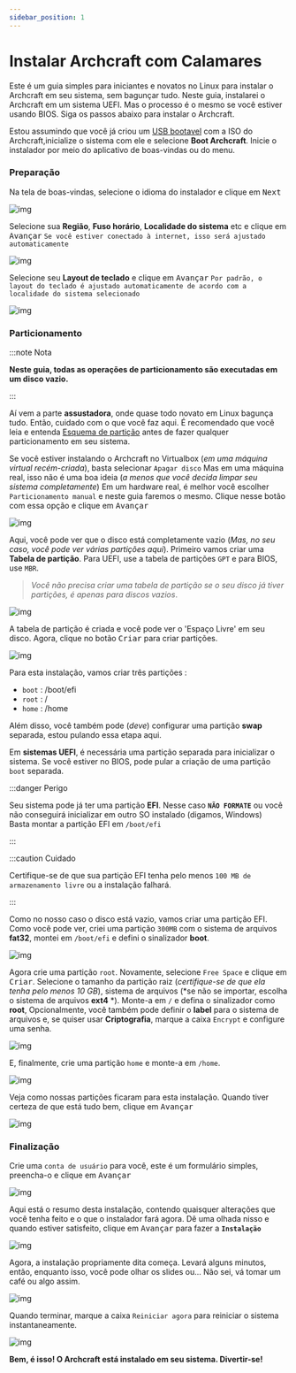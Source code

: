 ```yaml
---
sidebar_position: 1
---
```


# Instalar Archcraft com Calamares

Este é um guia simples para iniciantes e novatos no Linux para instalar o Archcraft em seu sistema, sem bagunçar tudo.
Neste guia, instalarei o Archcraft em um sistema UEFI. Mas o processo é o mesmo se você estiver usando BIOS.
Siga os passos abaixo para instalar o Archcraft.

Estou assumindo que você já criou um [USB bootavel](../boot-iso/boot-with-usb) com a ISO do Archcraft,inicialize o sistema com ele e selecione **Boot Archcraft**. Inicie o instalador por meio do aplicativo de boas-vindas ou do menu.

### Preparação

Na tela de boas-vindas, selecione o idioma do instalador e clique em  <kbd>Next</kbd>

![img](./calamares/1.png)

Selecione sua **Região**, **Fuso horário**, **Localidade do sistema** etc e clique em <kbd>Avançar</kbd> `Se você estiver conectado à internet, isso será ajustado automaticamente`

![img](./calamares/2.png)

Selecione seu **Layout de teclado** e clique em <kbd>Avançar</kbd> `Por padrão, o layout do teclado é ajustado automaticamente de acordo com a localidade do sistema selecionado`

![img](./calamares/3.png)

### Particionamento

:::note Nota

**Neste guia, todas as operações de particionamento são executadas em um disco vazio.**

:::

Aí vem a parte **assustadora**, onde quase todo novato em Linux bagunça tudo.
Então, cuidado com o que você faz aqui. É recomendado que você leia e entenda [Esquema de partição](https://wiki.archlinux.org/title/Partitioning#Partition_scheme)
antes de fazer qualquer particionamento em seu sistema.

Se você estiver instalando o Archcraft no Virtualbox (*em uma máquina virtual recém-criada*), basta selecionar `Apagar disco`
Mas em uma máquina real, isso não é uma boa ideia (*a menos que você decida limpar seu sistema completamente*)
Em um hardware real, é melhor você escolher `Particionamento manual` e neste guia faremos o mesmo.
Clique nesse botão com essa opção e clique em <kbd>Avançar</kbd>

![img](./calamares/4.png)

Aqui, você pode ver que o disco está completamente vazio (*Mas, no seu caso, você pode ver várias partições aqui*).
Primeiro vamos criar uma **Tabela de partição**. Para UEFI, use a tabela de partições `GPT` e para BIOS, use `MBR`.

> *Você não precisa criar uma tabela de partição se o seu disco já tiver partições, é apenas para discos vazios*.

![img](./calamares/5.png)

A tabela de partição é criada e você pode ver o 'Espaço Livre' em seu disco. Agora, clique no botão <kbd>Criar</kbd> para criar partições.

![img](./calamares/6.png)

Para esta instalação, vamos criar três partições :
- `boot` : /boot/efi
- `root` : /
- `home` : /home

Além disso, você também pode (*deve*) configurar uma partição **swap** separada, estou pulando essa etapa aqui.

Em **sistemas UEFI**, é necessária uma partição separada para inicializar o sistema. Se você estiver no BIOS, pode pular a criação de uma partição `boot` separada.

:::danger Perigo

Seu sistema pode já ter uma partição **EFI**. Nesse caso **`NÃO FORMATE`** ou você não conseguirá inicializar em outro SO instalado (digamos, Windows)<br/>
Basta montar a partição EFI em `/boot/efi`

:::

:::caution Cuidado

Certifique-se de que sua partição EFI tenha pelo menos `100 MB de armazenamento livre` ou a instalação falhará.

:::

Como no nosso caso o disco está vazio, vamos criar uma partição EFI. Como você pode ver, criei uma partição `300MB` com o sistema de arquivos **fat32**,
montei em `/boot/efi` e defini o sinalizador **boot**.

![img](./calamares/7.png)


Agora crie uma partição `root`. Novamente, selecione `Free Space` e clique em <kbd>Criar</kbd>.
Selecione o tamanho da partição raiz (*certifique-se de que ela tenha pelo menos 10 GB*), sistema de arquivos (*se não se importar, escolha o sistema de arquivos **ext4** *).
Monte-a em `/` e defina o sinalizador como **root**, Opcionalmente, você também pode definir o **label** para o sistema de arquivos e, se quiser usar **Criptografia**, marque a caixa `Encrypt` e configure uma senha.

![img](./calamares/8.png)

E, finalmente, crie uma partição `home` e monte-a em `/home`.

![img](./calamares/9.png)

Veja como nossas partições ficaram para esta instalação. Quando tiver certeza de que está tudo bem, clique em <kbd>Avançar</kbd>

![img](./calamares/10.png)

### Finalização

Crie uma `conta de usuário` para você, este é um formulário simples, preencha-o e clique em <kbd>Avançar</kbd>

![img](./calamares/11.png)

Aqui está o resumo desta instalação, contendo quaisquer alterações que você tenha feito e o que o instalador fará agora.
Dê uma olhada nisso e quando estiver satisfeito, clique em <kbd>Avançar</kbd> para fazer a **`Instalação`**

![img](./calamares/12.png)

Agora, a instalação propriamente dita começa. Levará alguns minutos, então, enquanto isso, você pode olhar os slides ou...
Não sei, vá tomar um café ou algo assim.

![img](./calamares/13.png)

Quando terminar, marque a caixa `Reiniciar agora` para reiniciar o sistema instantaneamente.

![img](./calamares/14.png)

**Bem, é isso! O Archcraft está instalado em seu sistema. Divertir-se!**
